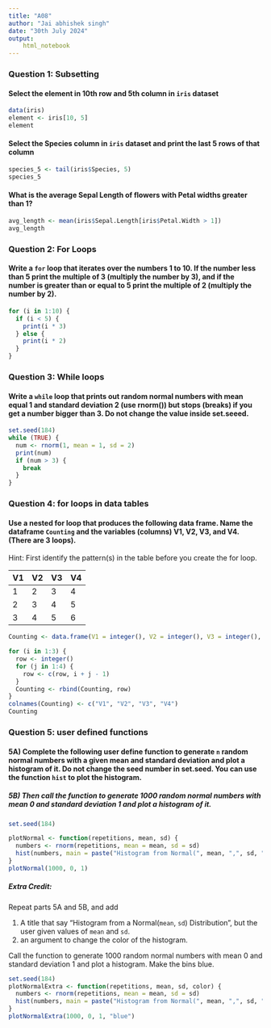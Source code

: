 ```yaml
---
title: "A08"
author: "Jai abhishek singh"
date: "30th July 2024"
output: 
    html_notebook
---
```


### Question 1: Subsetting

#### Select the element in 10th row and 5th column in `iris` dataset

```r
data(iris)
element <- iris[10, 5]
element
```


#### Select the Species column in `iris` dataset and print the last 5 rows of that column
```r
species_5 <- tail(iris$Species, 5)
species_5
```


#### What is the average Sepal Length of flowers with Petal widths greater than 1? 

```r
avg_length <- mean(iris$Sepal.Length[iris$Petal.Width > 1])
avg_length

```

### Question 2: For Loops

#### Write a `for` loop that iterates over the numbers 1 to 10. If the number less than 5 print the multiple of 3 (multiply the number by 3), and if the number is greater than or equal to 5 print the multiple of 2 (multiply the number by 2). 

```r
for (i in 1:10) {
  if (i < 5) {
    print(i * 3)
  } else {
    print(i * 2)
  }
}

```

### Question 3: While loops

#### Write a `while` loop that prints out random normal numbers with mean equal 1 and standard deviation 2 (use rnorm()) but stops (breaks) if you get a number bigger than 3. Do not change the value inside set.seeed.
```r
set.seed(184)
while (TRUE) {
  num <- rnorm(1, mean = 1, sd = 2)
  print(num)
  if (num > 3) {
    break
  }
}

```

### Question 4: for loops in data tables

#### Use a nested for loop that produces the following data frame. Name the dataframe  `Counting` and the variables (columns)  V1, V2, V3, and V4.  (There are 3 loops). 

Hint: First identify the pattern(s) in the table before you create the for loop.

| V1 | V2 | V3 | V4 |  
|:-- |:-- |:-- |:-- |
| 1 | 2 | 3 | 4 |  
| 2 | 3 | 4 | 5 |  
| 3 | 4 | 5 | 6 |  

```r
Counting <- data.frame(V1 = integer(), V2 = integer(), V3 = integer(), V4 = integer())

for (i in 1:3) {
  row <- integer()
  for (j in 1:4) {
    row <- c(row, i + j - 1)
  }
  Counting <- rbind(Counting, row)
}
colnames(Counting) <- c("V1", "V2", "V3", "V4")
Counting

```

### Question 5: user defined functions

#### 5A) Complete the following user define function to generate `n` random normal numbers with a given mean and standard deviation and plot a histogram of it. Do not change  the seed number in set.seed. You can use the function `hist` to plot the histogram.  

##### 5B) Then call the function to generate 1000 random normal numbers with mean 0 and standard deviation 1 and plot a histogram of it.

```r
set.seed(184)

plotNormal <- function(repetitions, mean, sd) {
  numbers <- rnorm(repetitions, mean = mean, sd = sd)
  hist(numbers, main = paste("Histogram from Normal(", mean, ",", sd, ") Distribution"), col = "blue")
}
plotNormal(1000, 0, 1)

```

##### Extra Credit: 

Repeat parts 5A and 5B, and add 

1. A title that say "Histogram from a Normal(`mean`, `sd`) Distribution", but the user given values of `mean` and `sd`.
2. an argument to change the color of the histogram.  

Call the function to generate 1000 random normal numbers with mean 0 and standard deviation 1 and plot a histogram. Make the bins blue.

```r
set.seed(184)
plotNormalExtra <- function(repetitions, mean, sd, color) {
  numbers <- rnorm(repetitions, mean = mean, sd = sd)
  hist(numbers, main = paste("Histogram from Normal(", mean, ",", sd, ") Distribution"), col = color)
}
plotNormalExtra(1000, 0, 1, "blue")
```
